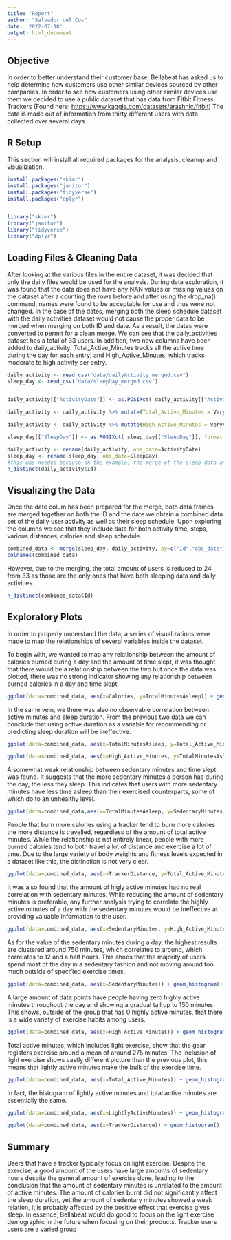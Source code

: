 ```yaml
---
title: "Report"
author: "Salvador del Cos"
date: '2022-07-18'
output: html_document
---
```


## Objective

In order to better understand their customer base, Bellabeat has asked us to help determine how customers use other similar devices sourced by other companies. In order to see how customers using other similar devices use them we decided to use a public dataset that has data from Fitbit Fitness Trackers (Found here: <https://www.kaggle.com/datasets/arashnic/fitbit>) The data is made out of information from thirty different users with data collected over several days.

## R Setup

This section will install all required packages for the analysis, cleanup and visualization.

```r
install.packages("skimr")
install.packages("janitor")
install.packages("tidyverse")
install.packages("dplyr")


library("skimr")
library("janitor")
library("tidyverse")
library("dplyr")
```

## Loading Files & Cleaning Data

After looking at the various files in the entire dataset, it was decided that only the daily files would be used for the analysis. During data exploration, it was found that the data does not have any NAN values or missing values on the dataset after a counting the rows before and after using the drop_na() command, names were found to be acceptable for use and thus were not changed. In the case of the dates, merging both the sleep schedule dataset with the daily activities dataset would not cause the proper data to be merged when merging on both ID and date. As a result, the dates were converted to permit for a clean merge. We can see that the daily_activities dataset has a total of 33 users. In addition, two new columns have been added to daily_activity: Total_Active_Minutes tracks all the active time during the day for each entry; and High_Active_Minutes, which tracks moderate to high activity per entry.

```r
daily_activity <- read_csv("data/dailyActivity_merged.csv")
sleep_day <- read_csv("data/sleepDay_merged.csv")


daily_activity[["ActivityDate"]] <- as.POSIXct( daily_activity[["ActivityDate"]], format = "%m/%d/%Y")

daily_activity <- daily_activity %>% mutate(Total_Active_Minutes = VeryActiveMinutes+FairlyActiveMinutes+LightlyActiveMinutes)

daily_activity <- daily_activity %>% mutate(High_Active_Minutes = VeryActiveMinutes+FairlyActiveMinutes)

sleep_day[["SleepDay"]] <- as.POSIXct( sleep_day[["SleepDay"]], format = "%m/%d/%Y")

daily_activity <- rename(daily_activity, obs_date=ActivityDate)
sleep_day <- rename(sleep_day, obs_date=SleepDay)
#this was needed because on the example, the merge of the sleep data and daily data was not done properly, it repeated a single sleep data point and thus the merge needed to happen by ID and Date.
n_distinct(daily_activity$Id)
```

## Visualizing the Data

Once the date colum has been prepared for the merge, both data frames are merged together on both the ID and the date we obtain a combined data set of the daily user activity as well as their sleep schedule. Upon exploring the columns we see that they include data for both activity time, steps, various distances, calories and sleep schedule.

```r
combined_data <- merge(sleep_day, daily_activity, by=c("Id","obs_date"))
colnames(combined_data)
```

However, due to the merging, the total amount of users is reduced to 24 from 33 as those are the only ones that have both sleeping data and daily activities.

```r
n_distinct(combined_data$Id)

```

## Exploratory Plots

In order to properly understand the data, a series of visualizations were made to map the relationships of several variables inside the dataset.

To begin with, we wanted to map any relationship between the amount of calories burned during a day and the amount of time slept, it was thought that there would be a relationship between the two but once the data was plotted, there was no strong indicator showing any relationship between burned calories in a day and time slept.

```r
ggplot(data=combined_data, aes(x=Calories, y=TotalMinutesAsleep)) + geom_point()

```

In the same vein, we there was also no observable correlation between active minutes and sleep duration. From the previous two data we can conclude that using active duration as a variable for recommending or predicting sleep duration will be ineffective.

```r
ggplot(data=combined_data, aes(x=TotalMinutesAsleep, y=Total_Active_Minutes)) + geom_point()

```

```r
ggplot(data=combined_data, aes(x=High_Active_Minutes, y=TotalMinutesAsleep, color=Calories)) + geom_point()

```

A somewhat weak relationship between sedentary minutes and time slept was found. It suggests that the more sedentary minutes a person has during the day, the less they sleep. This indicates that users with more sedentary minutes have less time asleep than their exercised counterparts, some of which do to an unhealthy level.

```r
ggplot(data=combined_data,aes(x=TotalMinutesAsleep, y=SedentaryMinutes))+ geom_point()+geom_smooth(method='lm',color='red')

```

People that burn more calories using a tracker tend to burn more calories the more distance is travelled, regardless of the amount of total active minutes. While the relationship is not entirely linear, people with more burned calories tend to both travel a lot of distance and exercise a lot of time. Due to the large variety of body weights and fitness levels expected in a dataset like this, the distinction is not very clear.

```r
ggplot(data=combined_data, aes(x=TrackerDistance, y=Total_Active_Minutes,color=Calories))+ylab("Total Active Minutes") + geom_point() + scale_color_gradient(low="green", high="red")

```

It was also found that the amount of higly active minutes had no real correlation with sedentary minutes. While reducing the amount of sedentary minutes is preferable, any further analysis trying to correlate the highly active minutes of a day with the sedentary minutes would be ineffective at providing valuable information to the user.

```r
ggplot(data=combined_data, aes(x=SedentaryMinutes, y=High_Active_Minutes)) + geom_point()

```

As for the value of the sedentary minutes during a day, the highest results are clustered around 750 minutes, which correlates to around, which correlates to 12 and a half hours. This shoes that the majority of users spend most of the day in a sedentary fashion and not moving around too much outside of specified exercise times.

```r
ggplot(data=combined_data, aes(x=SedentaryMinutes)) + geom_histogram()

```

A large amount of data points have people having zero highly active minutes throughout the day and showing a gradual tail up to 150 minutes. This shows, outside of the group that has 0 highly active minutes, that there is a wide variety of exercise habits among users.

```r
ggplot(data=combined_data, aes(x=High_Active_Minutes)) + geom_histogram()

```

Total active minutes, which includes light exercise, show that the gear registers exercise around a mean of around 275 minutes. The inclusion of light exercise shows vastly different picture than the previous plot, this means that lightly active minutes make the bulk of the exercise time.

```r
ggplot(data=combined_data, aes(x=Total_Active_Minutes)) + geom_histogram()

```

In fact, the histogram of lightly active minutes and total active minutes are essentially the same.

```r
ggplot(data=combined_data, aes(x=LightlyActiveMinutes)) + geom_histogram()

```

```r
ggplot(data=combined_data, aes(x=TrackerDistance)) + geom_histogram()
```

## Summary

Users that have a tracker typically focus on light exercise. Despite the exercise, a good amount of the users have large amounts of sedentary hours despite the general amount of exercise done, leading to the conclusion that the amount of sedentary minutes is unrelated to the amount of active minutes. The amount of calories burnt did not significantly affect the sleep duration, yet the amount of sedentary minutes showed a weak relation, it is probably affected by the positive effect that exercise gives sleep. In essence, Bellabeat would do good to focus on the light exercise demographic in the future when focusing on their products. Tracker users users are a varied group
